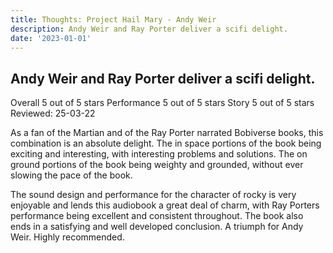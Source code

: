 ```yaml
---
title: Thoughts: Project Hail Mary - Andy Weir
description: Andy Weir and Ray Porter deliver a scifi delight.
date: '2023-01-01'
---
```


## Andy Weir and Ray Porter deliver a scifi delight.

Overall      5 out of 5 stars
Performance      5 out of 5 stars
Story      5 out of 5 stars
Reviewed: 25-03-22

As a fan of the Martian and of the Ray Porter narrated Bobiverse books, this combination is an absolute delight. The in space portions of the book being exciting and interesting, with interesting problems and solutions. The on ground portions of the book being weighty and grounded, without ever slowing the pace of the book.

The sound design and performance for the character of rocky is very enjoyable and lends this audiobook a great deal of charm, with Ray Porters performance being excellent and consistent throughout. The book also ends in a satisfying and well developed conclusion. A triumph for Andy Weir. Highly recommended.